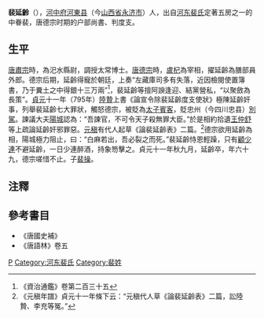 '''裴延齡'''（{{bd|727年||795年||P}}），[[河中府|河中府]][[河東县|河東县]]（今[[山西省|山西省]][[永济市|永济市]]）人，出自[[河东裴氏|河东裴氏]]定著五房之一的中眷裴，唐德宗时期的户部尚書、判度支。

== 生平 ==
[[唐肅宗|唐肅宗]]時，為汜水縣尉，調授太常博士。[[唐德宗|唐德宗]]時，[[盧杞|盧杞]]為宰相，擢延齡為膳部員外郎。德宗后期，延齡得寵於朝廷，上奏“左藏庫司多有失落，近因檢閱使置簿書，乃于糞土之中得銀十三万兩”<ref>《資治通鑑》卷第二百三十五</ref>，裴延齡等擅阿諛逢迎、結黨營私，“以聚斂為長策”。[[貞元_(唐朝)|貞元]]十一年（795年）[[陸贄|陸贄]]上書《論宣令除裴延齡度支使狀》極陳延齡奸事，列舉裴延齡七大罪狀，觸怒德宗，被貶為[[太子賓客|太子賓客]]，貶忠州（今四川忠县）[[別駕|別駕]]。諫議大夫[[陽城|陽城]]認為：“吾諫官，不可令天子殺無罪大臣。”於是相約拾遺[[王仲舒|王仲舒]]等上疏論延齡奸邪罪惡。[[元稹|元稹]]有代人起草《論裴延齡表》二篇。<ref>《元稹年譜》貞元十一年條下云：“元稹代人草《論裴延齡表》二篇，訟陸贄、李充等冤。” </ref>德宗欲用延齡為相，陽城極力阻止，曰：“白麻若出，吾必裂之而死。”裴延齡恃恩輕躁，只有[[顧少連|顧少連]]不避延齡，一日少連醉酒，持象笏擊之。貞元十一年秋九月，延齡卒，年六十九，德宗嗟惜不止。子[[裴操|裴操]]。

==注釋==
{{reflist}}

==參考書目==
* 《唐國史補》
* 《唐語林》卷五

[[Category:唐朝政治人物|P]]
[[Category:河东裴氏|Category:河东裴氏]]
[[Category:裴姓|Category:裴姓]]